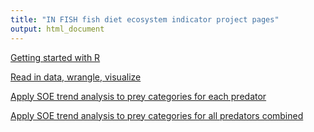 ```yaml
---
title: "IN FISH fish diet ecosystem indicator project pages"
output: html_document
---
```


 <!-- ADD LINKS BELOW, note, using the RMD link syntax will open the presentation in the same tab, which is annoying. Use the html with the "_blank" to fix that behavior -->
 

<a href="https://sgaichas.github.io/learnR-dietdata/GetStarted.html" target="_blank"> Getting started with R </a>

<a href="https://sgaichas.github.io/learnR-dietdata/BasicAnalyses.html" target="_blank"> Read in data, wrangle, visualize </a>

<a href="https://sgaichas.github.io/learnR-dietdata/SimpleTrends.html" target="_blank"> Apply SOE trend analysis to prey categories for each predator </a>

<a href="https://sgaichas.github.io/learnR-dietdata/AllPredTrends.html" target="_blank"> Apply SOE trend analysis to prey categories for all predators combined </a>

